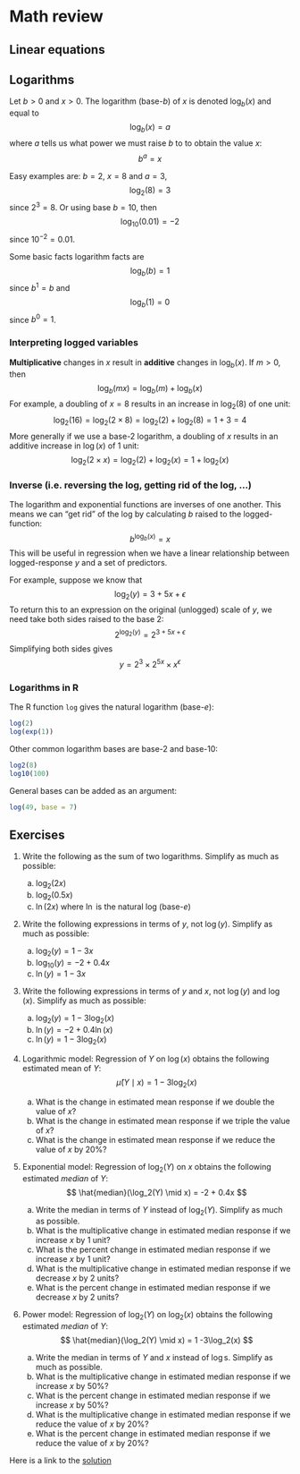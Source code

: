 # Math review {#mathreview}

## Linear equations {#math-linear}

## Logarithms {#math-log}

Let $b>0$ and $x>0$. The logarithm (base-$b$) of $x$ is denoted $\log_b(x)$ and equal to 
$$
\log_b(x) = a
$$
where $a$ tells us what power we must raise $b$ to to obtain the value $x$:
$$
b^a = x
$$

Easy examples are: $b=2$, $x=8$ and $a=3$,
$$
\log_2(8) = 3
$$
since $2^3 = 8$. Or using base $b=10$, then
$$
\log_{10}(0.01) = -2
$$
since $10^{-2} = 0.01$. 

Some basic facts logarithm facts are
$$
\log_b(b) = 1
$$
since $b^1 = b$ and 
$$
\log_b(1) = 0
$$
since $b^0 = 1$. 

### Interpreting logged variables
**Multiplicative** changes in $x$ result in **additive** changes in $\log_b(x)$. If $m>0$, then 
$$
\log_b(mx) = \log_b(m)  + \log_b(x) 
$$
For example, a doubling of $x=8$ results in an increase in $\log_2(8)$ of one unit:
$$
\log_2(16) = \log_2(2\times 8) = \log_2(2) + \log_2(8) = 1 + 3 = 4
$$
More generally if we use a base-2 logarithm, a doubling of $x$ results in an additive increase in $\log(x)$ of 1 unit:
$$
\log_2(2\times x) = \log_2(2) + \log_2(x)  = 1 + \log_2(x)
$$

### Inverse (i.e. reversing the log, getting rid of the log, ...)
The logarithm and exponential functions are inverses of one another. This means we can "get rid" of the log by calculating $b$ raised to the logged-function:
$$
b^{\log_b(x)} = x
$$
This will be useful in regression when we have a linear relationship between logged-response $y$ and a set of predictors. 

For example, suppose we know that 
$$
\log_2(y) = 3 + 5x + \epsilon
$$
To return this to an expression on the original (unlogged) scale of $y$, we need take both sides raised to the base 2:
$$
2^{\log_2(y)} = 2^{3 + 5x+ \epsilon}
$$
Simplifying both sides gives
$$
y = 2^3 \times 2^{5x} \times x^{\epsilon}
$$

### Logarithms in R
The R function `log` gives the natural logarithm (base-$e$):
```r
log(2)
log(exp(1))
```
Other common logarithm bases are base-2 and base-10:
```r
log2(8)
log10(100)
```
General bases can be added as an argument:
```r
log(49, base = 7)
```



## Exercises {#math-exercises}

1. Write the following as the sum of two logarithms. Simplify as much as possible:
 
    a. $\log_2(2x)$
    b. $\log_2(0.5x)$
    c. $\ln(2x)$ where $\ln$ is the natural log (base-$e$)

2. Write the following expressions in terms of $y$, not $\log(y)$. Simplify as much as possible:

    a. $\log_2(y) = 1 - 3x$
    b. $\log_{10}(y) = -2 + 0.4x$
    c. $\ln(y) = 1 - 3x$
    
3. Write the following expressions in terms of $y$ and $x$, not $\log(y)$ and $\log(x)$. Simplify as much as possible:

    a. $\log_2(y) = 1 - 3\log_2(x)$
    b. $\ln(y) = -2 + 0.4\ln(x)$
    c. $\ln(y) = 1 - 3\log_2(x)$
    
4. Logarithmic model: Regression of $Y$ on $\log(x)$ obtains the following estimated mean of $Y$:
$$
\hat{\mu}(Y \mid x) = 1 - 3 \log_2(x)
$$

    a. What is the  change in estimated mean response if we double the value of $x$?
    b. What is the  change in estimated mean response if we triple the value of $x$?
    c. What is the  change in estimated mean response if we reduce the value of $x$ by 20%?


5. Exponential model: Regression of $\log_2(Y)$ on $x$ obtains the following estimated *median* of $Y$:
$$
\hat{median}(\log_2(Y) \mid x) = -2 + 0.4x
$$

    a. Write the median in terms of $Y$ instead of $\log_2(Y)$. Simplify as much as possible. 
    b. What is the multiplicative change in estimated median response if we increase $x$ by 1 unit?
    c. What is the percent change in estimated median response if we increase $x$ by 1 unit?
    d. What is the multiplicative change in estimated median response if we decrease $x$ by 2 units?
    e. What is the percent change in estimated median response if we decrease $x$ by 2 units?

6. Power model: Regression of $\log_2(Y)$ on $\log_2(x)$ obtains the following estimated *median* of $Y$:
$$
\hat{median}(\log_2(Y) \mid x) = 1 -3\log_2(x)
$$

    a. Write the median in terms of $Y$  and $x$ instead of $\log$s. Simplify as much as possible. 
    b. What is the multiplicative change in estimated median response if we increase $x$ by 50%?
    c. What is the percent change in estimated median response if we increase $x$ by 50%?
    d. What is the multiplicative change in estimated median response if we reduce the value of $x$ by 20%?
    e. What is the percent change in estimated median response if we reduce the value of $x$ by 20%?
    
Here is a link to the [solution](https://kstclair.github.io/Math245/Rhandouts/worksheetLogs_Solution.pdf)